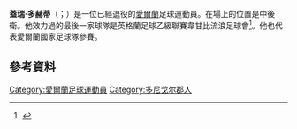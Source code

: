 '''蓋瑞·多赫蒂'''（{{lang-en|Gary Doherty}}；{{bd|1980年|1月31日}}）是一位已經退役的[[愛爾蘭|愛爾蘭]]足球運動員。在場上的位置是中後衛。他效力過的最後一家球隊是英格蘭足球乙級聯賽韋甘比流浪足球會<ref>{{cite web | url = http://www.timesonline.co.uk/tol/sport/football/football_league/article7079440.ece | title = Gary Doherty demands Easter legs from Norwich | publisher = The Times | date = 29 March 2010 | first = Simon | last = Goodley}}</ref>。他也代表愛爾蘭國家足球隊參賽。
==參考資料==
{{Reflist}}

{{DEFAULTSORT: Doherty, Gary}}
[[Category:愛爾蘭足球運動員|Category:愛爾蘭足球運動員]]
[[Category:多尼戈尔郡人|Category:多尼戈尔郡人]]